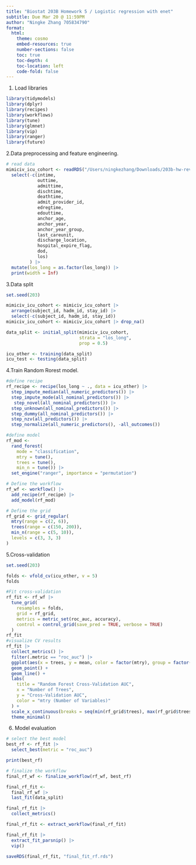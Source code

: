 ```yaml
---
title: "Biostat 203B Homework 5 / Logistic regression with enet"
subtitle: Due Mar 20 @ 11:59PM
author: "Ningke Zhang 705834790"
format:
  html:
    theme: cosmo
    embed-resources: true
    number-sections: false
    toc: true
    toc-depth: 4
    toc-location: left
    code-fold: false
---
```


1. Load libraries
```r
library(tidymodels)
library(dplyr)
library(recipes)
library(workflows)
library(tune)
library(glmnet)
library(vip)
library(ranger)
library(future)
```
2.Data preprocessing and feature engineering.
```r
# read data
mimiciv_icu_cohort <- readRDS("/Users/ningkezhang/Downloads/203b-hw-revised/hw4/mimiciv_shiny/mimic_icu_cohort.rds") |> #as Bowen mentioned, no need to copy rds in hw5, so this line have to exceed 80.
  select(-c(intime, 
            outtime, 
            admittime,
            dischtime,
            deathtime,
            admit_provider_id,
            edregtime,
            edouttime,
            anchor_age,
            anchor_year,
            anchor_year_group,
            last_careunit,
            discharge_location,
            hospital_expire_flag,
            dod,
            los)
         ) |>
  mutate(los_long = as.factor(los_long)) |>
  print(width = Inf)
```
3.Data split
```r
set.seed(203)

mimiciv_icu_cohort <- mimiciv_icu_cohort |>
  arrange(subject_id, hadm_id, stay_id) |>
  select(-c(subject_id, hadm_id, stay_id))
mimiciv_icu_cohort <- mimiciv_icu_cohort |> drop_na()

data_split <- initial_split(mimiciv_icu_cohort, 
                            strata = "los_long", 
                            prop = 0.5)

icu_other <- training(data_split)
icu_test <- testing(data_split)
```
4.Train Random Rorest model.
```r
#define recipe
rf_recipe <- recipe(los_long ~ ., data = icu_other) |>
  step_impute_median(all_numeric_predictors()) |>
  step_impute_mode(all_nominal_predictors()) |>
   step_novel(all_nominal_predictors()) |>
  step_unknown(all_nominal_predictors()) |>
  step_dummy(all_nominal_predictors()) |>
  step_nzv(all_predictors()) |>  
  step_normalize(all_numeric_predictors(), -all_outcomes())

#define model
rf_mod <- 
  rand_forest(
    mode = "classification",
    mtry = tune(),
    trees = tune(),
    min_n = tune()) |> 
  set_engine("ranger", importance = "permutation")

# Define the workflow
rf_wf <- workflow() |>
  add_recipe(rf_recipe) |>
  add_model(rf_mod)

# Define the grid
rf_grid <- grid_regular(
  mtry(range = c(2, 6)),    
  trees(range = c(150, 200)), 
  min_n(range = c(5, 10)),
  levels = c(3, 3, 3)
)
```
5.Cross-validation
```r
set.seed(203)

folds <- vfold_cv(icu_other, v = 5)
folds

#Fit cross-validation
rf_fit <- rf_wf |>
  tune_grid(
    resamples = folds,
    grid = rf_grid,
    metrics = metric_set(roc_auc, accuracy),  
    control = control_grid(save_pred = TRUE, verbose = TRUE)
  )
rf_fit
#visualize CV results
rf_fit |>
  collect_metrics() |>
  filter(.metric == "roc_auc") |>
  ggplot(aes(x = trees, y = mean, color = factor(mtry), group = factor(mtry))) +
  geom_point() +
  geom_line() +
  labs(
    title = "Random Forest Cross-Validation AUC",
    x = "Number of Trees",
    y = "Cross-Validation AUC",
    color = "mtry (Number of Variables)"
  ) +
  scale_x_continuous(breaks = seq(min(rf_grid$trees), max(rf_grid$trees), by = 50)) +  # 让 x 轴更清晰
  theme_minimal()
```
6. Model evaluation
```r
# select the best model
best_rf <- rf_fit |>
  select_best(metric = "roc_auc")

print(best_rf)

# finalize the workflow
final_rf_wf <- finalize_workflow(rf_wf, best_rf)

final_rf_fit <- 
  final_rf_wf |>
  last_fit(data_split)

final_rf_fit |> 
  collect_metrics()

final_rf_fit <- extract_workflow(final_rf_fit)

final_rf_fit |>
  extract_fit_parsnip() |>
  vip()

saveRDS(final_rf_fit, "final_fit_rf.rds")
```